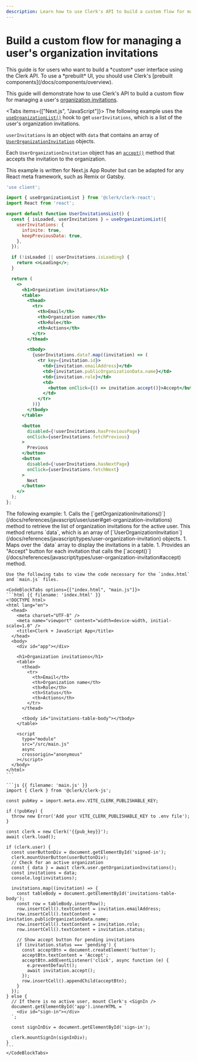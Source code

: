 ```yaml
---
description: Learn how to use Clerk's API to build a custom flow for managing a user's organization invitations.
---
```


# Build a custom flow for managing a user's organization invitations

<Callout type="danger">
  This guide is for users who want to build a *custom* user interface using the Clerk API. To use a *prebuilt* UI, you should use Clerk's [prebuilt components](/docs/components/overview).
</Callout>

This guide will demonstrate how to use Clerk's API to build a custom flow for managing a user's [organization invitations](/docs/organizations/overview#organization-invitations).

<Tabs items={["Next.js", "JavaScript"]}>
  <Tab>
  The following example uses the [`useOrganizationList()`](/docs/references/react/use-organization) hook to get `userInvitations`, which is a list of the user's organization invitations.

  `userInvitations` is an object with `data` that contains an array of [`UserOrganizationInvitation`](/docs/references/javascript/types/user-organization-invitation) objects.

  Each `UserOrganizationInvitation` object has an [`accept()`](/docs/references/javascript/organization-membership-request#accept) method that accepts the invitation to the organization.

  This example is written for Next.js App Router but can be adapted for any React meta framework, such as Remix or Gatsby.

  ```jsx {{ filename: 'app/components/UserInvitationsList.tsx' }}
  'use client';

  import { useOrganizationList } from '@clerk/clerk-react';
  import React from 'react';

  export default function UserInvitationsList() {
    const { isLoaded, userInvitations } = useOrganizationList({
      userInvitations: {
        infinite: true,
        keepPreviousData: true,
      },
    });

    if (!isLoaded || userInvitations.isLoading) {
      return <>Loading</>;
    }

    return (
      <>
        <h1>Organization invitations</h1>
        <table>
          <thead>
            <tr>
              <th>Email</th>
              <th>Organization name</th>
              <th>Role</th>
              <th>Actions</th>
            </tr>
          </thead>

          <tbody>
            {userInvitations.data?.map((invitation) => (
              <tr key={invitation.id}>
                <td>{invitation.emailAddress}</td>
                <td>{invitation.publicOrganizationData.name}</td>
                <td>{invitation.role}</td>
                <td>
                  <button onClick={() => invitation.accept()}>Accept</button>
                </td>
              </tr>
            ))}
          </tbody>
        </table>

        <button
          disabled={!userInvitations.hasPreviousPage}
          onClick={userInvitations.fetchPrevious}
        >
          Previous
        </button>
        <button
          disabled={!userInvitations.hasNextPage}
          onClick={userInvitations.fetchNext}
        >
          Next
        </button>
      </>
    );
  };
  ```
  </Tab>

  <Tab>
    The following example:
    1. Calls the [`getOrganizationInvitations()`](/docs/references/javascript/user/user#get-organization-invitations) method to retrieve the list of organization invitations for the active user. This method returns `data`, which is an array of [`UserOrganizationInvitation`](/docs/references/javascript/types/user-organization-invitation) objects.
    1. Maps over the `data` array to display the invitations in a table.
    1. Provides an "Accept" button for each invitation that calls the [`accept()`](/docs/references/javascript/types/user-organization-invitation#accept) method.

    Use the following tabs to view the code necessary for the `index.html` and `main.js` files.

    <CodeBlockTabs options={["index.html", "main.js"]}>
    ```html {{ filename: 'index.html' }}
    <!DOCTYPE html>
    <html lang="en">
      <head>
        <meta charset="UTF-8" />
        <meta name="viewport" content="width=device-width, initial-scale=1.0" />
        <title>Clerk + JavaScript App</title>
      </head>
      <body>
        <div id="app"></div>

        <h1>Organization invitations</h1>
        <table>
          <thead>
            <tr>
              <th>Email</th>
              <th>Organization name</th>
              <th>Role</th>
              <th>Status</th>
              <th>Actions</th>
            </tr>
          </thead>

          <tbody id="invitations-table-body"></tbody>
        </table>

        <script
          type="module"
          src="/src/main.js"
          async
          crossorigin="anonymous"
        ></script>
      </body>
    </html>
    ```

    ```js {{ filename: 'main.js' }}
    import { Clerk } from '@clerk/clerk-js';

    const pubKey = import.meta.env.VITE_CLERK_PUBLISHABLE_KEY;

    if (!pubKey) {
      throw new Error('Add your VITE_CLERK_PUBLISHABLE_KEY to .env file');
    }

    const clerk = new Clerk('{{pub_key}}');
    await clerk.load();

    if (clerk.user) {
      const userButtonDiv = document.getElementById('signed-in');
      clerk.mountUserButton(userButtonDiv);
      // Check for an active organization
      const { data } = await clerk.user.getOrganizationInvitations();
      const invitations = data;
      console.log(invitations);

      invitations.map((invitation) => {
        const tableBody = document.getElementById('invitations-table-body');
        const row = tableBody.insertRow();
        row.insertCell().textContent = invitation.emailAddress;
        row.insertCell().textContent = invitation.publicOrganizationData.name;
        row.insertCell().textContent = invitation.role;
        row.insertCell().textContent = invitation.status;

        // Show accept button for pending invitations
        if (invitation.status === 'pending') {
          const acceptBtn = document.createElement('button');
          acceptBtn.textContent = 'Accept';
          acceptBtn.addEventListener('click', async function (e) {
            e.preventDefault();
            await invitation.accept();
          });
          row.insertCell().appendChild(acceptBtn);
        }
      });
    } else {
      // If there is no active user, mount Clerk's <SignIn />
      document.getElementById('app').innerHTML = `
        <div id="sign-in"></div>
      `;

      const signInDiv = document.getElementById('sign-in');

      clerk.mountSignIn(signInDiv);
    }
    ```
    </CodeBlockTabs>
  </Tab>
</Tabs>
